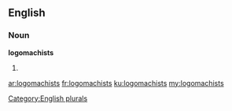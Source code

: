 ==English==

===Noun===
'''logomachists'''

# {{plural of|[[logomachist]]}}

[[Category:English plurals]]

[[ar:logomachists]]
[[fr:logomachists]]
[[ku:logomachists]]
[[my:logomachists]]